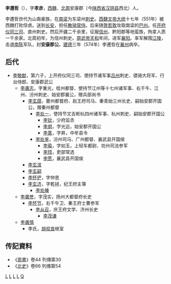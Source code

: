 '''李遷哲'''（{{bd|511年||574年||}}），字'''孝彦'''，[[西魏|西魏]]、[[北周|北周]]安康郡（今[[陕西省|陕西省]][[汉阴县|汉阴县]]西北）人。

李遷哲世代为山南豪族，在[[南梁|南梁]]为东梁州[[刺史|刺史]]。[[西魏文帝|西魏文帝]][[大统|大统]]十七年（551年）被西魏打败俘虏。送到[[长安|长安]]，担任[[散骑常侍|散骑常侍]]。后来随[[贺若敦|贺若敦]]攻取南梁的[[巴州|巴州]]。任[[开府仪同三司|开府仪同三司]]、直州刺史。然后开疆二千余里，征服[[信州|信州]]、黔阳郡等地蛮族，拘拿人质一千余家。北周初年，为信州刺史。[[周武帝|周武帝]][[天和_(北周)|天和]]年间，进军[[襄阳|襄阳]]。率军解围[[江陵|江陵]]，击退[[南陈|南陈]]军队，封'''安康郡公'''。[[建德|建德]]三年（574年）李遷哲在[[襄州|襄州]]病卒。

== 后代 ==
*[[李敬猷|李敬猷]]，第六子，上开府仪同三司、使持节诸军事[[吕州|吕州]]刺史、骠骑大将军、行台侍郎、安康郡武公
**[[李袭志|李袭志]]，字重光，桂州都督、使持节江州等十七州诸军事、右千牛、江州、汾州刺史、始安郡襄公，赠兵部尚书
***[[李玄蕴|李玄蕴]]，夔州都督府、赵王府司马、秦青始三州长史、嗣始安郡开国公，赠秦州都督
****[[李处一|李处一]]，使持节文吉彬杭四州诸军事、杭州刺史、嗣始安郡开国公
*****[[李钦|李钦]]，少府监丞
*****[[李炯|李炯]]，字光远，始安郡开国公
*****[[李暠|李暠]]，字昇，中牟县令
****[[李处鉴|李处鉴]]，汾州司马、广州都督、襄武县开国侯
*****[[李瑜|李瑜]]，字如玉，上轻车都尉、坊州司法参军
*****[[李顼|李顼]]，吏部常选
*****[[李愿|李愿]]，襄武县开国侯
***[[李玄滨|李玄滨]]
***[[李玄嗣|李玄嗣]]
***[[李怀俨|李怀俨]]，字仲思
***[[李玄济|李玄济]]，字乾拯，纪王府主簿
****[[李处暕|李处暕]]
**[[李袭誉|李袭誉]]，字茂实，扬州大都督府长史
***[[李怀节|李怀节]]，右千牛卫、秦王府士曹参军
****[[李从召|李从召]]，庆王府文学、济州长史
*****[[李茂谦|李茂谦]]
**[[李袭慎|李袭慎]]
***李氏，[[胡叔良|胡叔良]]继室

==传記資料== 
* 《[[周書|周書]]》卷44 列傳第30
* 《[[北史|北史]]》卷66 列傳第54

[[分类:南梁官员|L]]
[[分类:西魏將軍|L]]
[[分类:北周刺史|L]]
[[分类:汉阴人|L]]
[[分类:李姓|Q]]